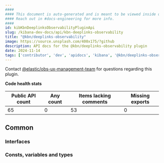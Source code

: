 ```yaml
---
####
#### This document is auto-generated and is meant to be viewed inside our experimental, new docs system.
#### Reach out in #docs-engineering for more info.
####
id: kibKbnDeeplinksObservabilityPluginApi
slug: /kibana-dev-docs/api/kbn-deeplinks-observability
title: "@kbn/deeplinks-observability"
image: https://source.unsplash.com/400x175/?github
description: API docs for the @kbn/deeplinks-observability plugin
date: 2024-11-14
tags: ['contributor', 'dev', 'apidocs', 'kibana', '@kbn/deeplinks-observability']
---
```




Contact [@elastic/obs-ux-management-team](https://github.com/orgs/elastic/teams/obs-ux-management-team) for questions regarding this plugin.

**Code health stats**

| Public API count  | Any count | Items lacking comments | Missing exports |
|-------------------|-----------|------------------------|-----------------|
| 65 | 0 | 53 | 0 |

## Common

### Interfaces
<DocDefinitionList data={kbnDeeplinksObservabilityObj.common.interfaces}/>

### Consts, variables and types
<DocDefinitionList data={kbnDeeplinksObservabilityObj.common.misc}/>

